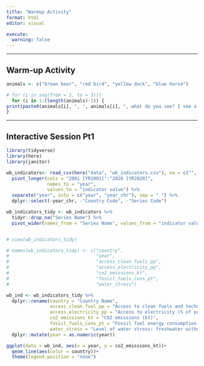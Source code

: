 ```yaml
---
title: "Warmup Activity"
format: html
editor: visual

execute: 
  warning: false
---
```


------------------------------------------------------------------------

## Warm-up Activity

```r
animals <- c("brown bear", "red bird", "yellow duck", "blue horse")

# for (i in seq(from = 1, to = 3)){
  for (i in 1:(length(animals)-1)) {
print(paste0(animals[i], ", ", animals[i], ", what do you see? I see a ", animals[i+1], " looking at me."))
}
```

------------------------------------------------------------------------

## Interactive Session Pt1

```r
library(tidyverse)
library(here)
library(janitor)

```

```r
wb_indicators<- read_csv(here("data", "wb_indicators.csv"), na = c("", "..")) %>% 
  pivot_longer(cols = "2001 [YR2001]":"2020 [YR2020]", 
               names_to = "year", 
               values_to = "indicator value") %>%
  separate("year", into = c("year", "year_chr"), sep = " ") %>% 
  dplyr::select(-year_chr, -"Country Code", -"Series Code") 

wb_indicators_tidy <- wb_indicators %>% 
  tidyr::drop_na("Series Name") %>% 
  pivot_wider(names_from = "Series Name", values_from = "indicator value") 


# view(wb_indicators_tidy)
```

```r
# names(wb_indicators_tidy) <- c("country",
#                                "year",
#                                "access_clean_fuels_pp",
#                                "access_electricity_pp",
#                                "co2_emissions_kt",
#                                "fossil_fuels_cons_pt",
#                                "water_stress")
```

```r
wb_ind <- wb_indicators_tidy %>% 
  dplyr::rename(country = "Country Name",
                access_clean_fuel_pp = "Access to clean fuels and technologies for cooking (% of population)",
                access_electricity_pp = "Access to electricity (% of population)",
                co2_emissions_kt = "CO2 emissions (kt)",
                fossil_fuels_cons_pt = "Fossil fuel energy consumption (% of total)",
                water_stress = "Level of water stress: freshwater withdrawal as a proportion of available freshwater resources") %>% 
  dplyr::mutate(year = as.numeric(year))
```

```r
ggplot(data = wb_ind, aes(x = year, y = co2_emissions_kt))+
  geom_line(aes(color = country))+
  theme(legend.position = "none")
```
